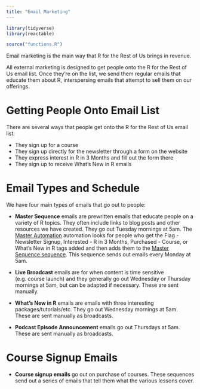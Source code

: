 ```yaml
---
title: "Email Marketing"
---
```


```r
library(tidyverse)
library(reactable)

source("functions.R")
```

Email marketing is the main way that R for the Rest of Us brings in revenue.

All external marketing is designed to get people onto the R for the Rest of Us email list. Once they're on the list, we send them regular emails that educate them about R, interspersing emails that attempt to sell them on our offerings.

# Getting People Onto Email List

There are several ways that people get onto the R for the Rest of Us email list:

- They sign up for a course
- They sign up directly for the newsletter through a form on the website
- They express interest in R in 3 Months and fill out the form there
- They sign up to receive What's New in R emails

# Email Types and Schedule

We have four main types of emails that go out to people:

- **Master Sequence** emails are prewritten emails that educate people on a variety of R topics. They often include links to blog posts and other resources we have created. They go out Tuesday mornings at 5am. The [Master Automation](https://app.convertkit.com/automations/1271379/edit) automation looks for people who get the Flag - Newsletter Signup, Interested - R in 3 Months, Purchased - Course, or What's New in R tags added and then adds them to the [Master Sequence sequence](https://app.convertkit.com/sequences/1690383). This sequence sends out emails every Monday at 5am.

- **Live Broadcast** emails are for when content is time sensitive (e.g. course launch) and they generally go out Wednesday or Thursday mornings at 5am, but can be adapted if necessary. These are sent manually.

- **What's New in R** emails are emails with three interesting packages/tutorials/etc. They go out Wednesday mornings at 5am. These are sent manually as broadcasts. 

- **Podcast Episode Announcement** emails go out Thursdays at 5am. These are sent manually as broadcasts. 

# Course Signup Emails

- **Course signup emails** go out on purchase of courses. These sequences send out a series of emails that tell them what the various lessons cover. 

